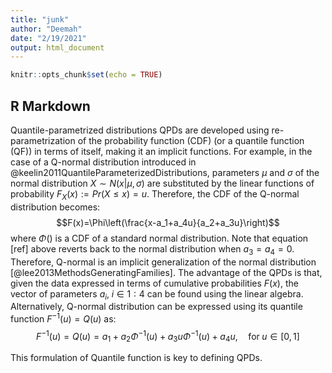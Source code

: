 ```yaml
---
title: "junk"
author: "Deemah"
date: "2/19/2021"
output: html_document
---
```


```r
knitr::opts_chunk$set(echo = TRUE)
```

## R Markdown

Quantile-parametrized distributions QPDs are developed using re-parametrization of the probability function (CDF) (or a quantile function (QF)) in terms of itself, making it an implicit functions. For example, in the case of a Q-normal distribution introduced in @keelin2011QuantileParameterizedDistributions, parameters $\mu$ and $\sigma$ of the normal distribution $X \sim N(x|\mu,\sigma)$ are substituted by the linear functions of probability $F_X(x):=Pr(X\leq x)=u$. Therefore, the CDF of the Q-normal distribution becomes:
$$F(x)=\Phi\left(\frac{x-a_1+a_4u}{a_2+a_3u}\right)$$
where $\Phi()$ is a CDF of a standard normal distribution. Note that equation [ref] above reverts back to the normal distribution when $a_3=a_4=0$. Therefore, Q-normal is an implicit generalization of the normal distribution [@lee2013MethodsGeneratingFamilies]. The advantage of the QPDs is that, given the data expressed in terms of cumulative probabilities $F(x)$, the vector of parameters $a_i, \; i \in 1:4$ can be found using the linear algebra. Alternatively, Q-normal distribution can be expressed using its quantile function $F^{-1}(u)=Q(u)$ as:
$$F^{-1}(u)=Q(u)=a_1+a_2\Phi^{-1}(u)+a_3u\Phi^{-1}(u)+a_4u, \quad \text{for} \; u\in[0,1]$$

This formulation of Quantile function is key to defining QPDs. 
